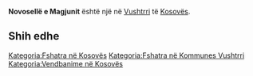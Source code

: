 {{Fshat në 
 | Emri                = Novosellë e Magjunit
 | EmriAlt                = 
 | NAME_SHORT_FORM=      
 | NAME_GENERIC=      
 | NAME_SORT_NAME_RO=      NOVOSELLEEMAGJUNIT
 | FULL_NAME_RO = Novosellë e Magjunit
 | FULL_NAME_ND_RO=Novoselle e Magjunit
 | SORT_NAME_RG=NOVOSELLEEMAGJUNIT
 | FULL_NAME_RG=Novosellë e Magjunit
 | FULL_NAME_ND_RG=Novoselle e Magjunit
 | SRP_NAME_SHORT_FORM=      
 | SRP_NAME_GENERIC=      
 | SRP_NAME_SORT_NAME_RO=      
 | SRP_FULL_NAME_RO = 
 | SRP_FULL_NAME_ND_RO=
 | SRP_SORT_NAME_RG=
 | SRP_FULL_NAME_RG=
 | SRP_FULL_NAME_ND_RG=
 | Emri (Rasa dhanore) = 
 | Figura              = 
 | Shteti              = Kosovo
 | Komuna              = Vushtrri
 | Kodi postar         = 
 | Sipërfaqja          = 

 | Popullsia           = 

 | Regj. i popullsisë  = 
 | Dend. e popullsisë  = 
 | Faqja zyrtare       = 
 <!--- Koordinatat ----> 
 | Gjerësia            = 42.785
 | Gjatësia            = 21.020278
 | Lartësia            = 
}}
'''Novosellë e Magjunit''' është një [[]] në [[Vushtrri]] të [[Kosovës]].

<!-- == Gjeografia == -->
<!-- == Historia == -->
<!-- == Demografia == -->
== Shih edhe ==
{{Komuna Vushtrri}}
{{Kosovo-Administrata-Cung}}

[[Kategoria:Fshatra në Kosovës]]
[[Kategoria:Fshatra në Kommunes Vushtrri]]
[[Kategoria:Vendbanime në Kosovës]]